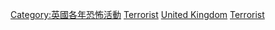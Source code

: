 {{cat topic in year| topic=英國恐怖活動| year=2005}}

[[Category:英國各年恐怖活動|Category:英國各年恐怖活動]]
[[Category:2005年英國罪案|Terrorist]]
[[Category:2005年恐怖活动|United Kingdom]]
[[Category:2005年英國災難|Terrorist]]